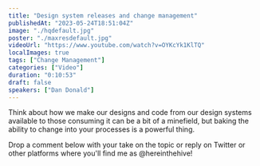 ```yaml
---
title: "Design system releases and change management"
publishedAt: "2023-05-24T18:51:04Z"
image: "./hqdefault.jpg"
poster: "./maxresdefault.jpg"
videoUrl: "https://www.youtube.com/watch?v=OYKcYk1KlTQ"
localImages: true
tags: ["Change Management"]
categories: ["Video"]
duration: "0:10:53"
draft: false
speakers: ["Dan Donald"]
---
```


Think about how we make our designs and code from our design systems available to those consuming it can be a bit of a minefield, but baking the ability to change into your processes is a powerful thing.

Drop a comment below with your take on the topic or reply on Twitter or other platforms where you'll find me as @hereinthehive!

